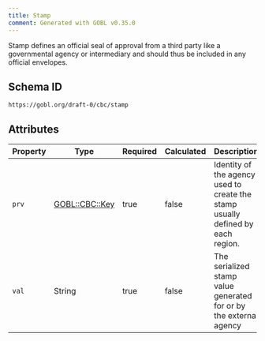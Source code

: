 ```yaml
---
title: Stamp
comment: Generated with GOBL v0.35.0
---
```


Stamp defines an official seal of approval from a third party like a governmental agency or intermediary and should thus be included in any official envelopes.

## Schema ID

`https://gobl.org/draft-0/cbc/stamp`

## Attributes

| Property | Type                               | Required | Calculated | Description                                                                     |
|----------|------------------------------------|----------|------------|---------------------------------------------------------------------------------|
| `prv`    | [GOBL::CBC::Key](/draft-0/cbc/key) | true     | false      | Identity of the agency used to create the stamp usually defined by each region. |
| `val`    | String                             | true     | false      | The serialized stamp value generated for or by the external agency              |


